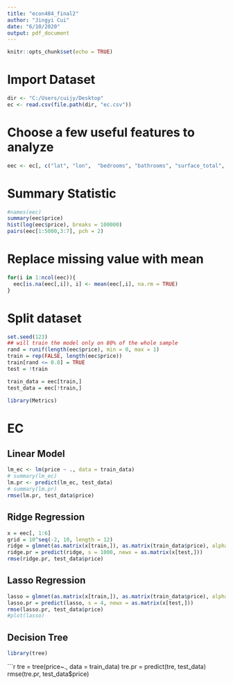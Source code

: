 ---
title: "econ484_final2"
author: "Jingyi Cui"
date: "6/10/2020"
output: pdf_document
---

```{r setup, include=FALSE}
knitr::opts_chunk$set(echo = TRUE)
```

# Import Dataset
```{r}
dir <- "C:/Users/cuijy/Desktop"
ec <- read.csv(file.path(dir, "ec.csv"))
```

# Choose a few useful features to analyze
```{r}
eec <- ec[, c("lat", "lon",  "bedrooms", "bathrooms", "surface_total", "surface_covered", "price")]
```

# Summary Statistic
```{r}
#names(eec)
summary(eec$price)
hist(log(eec$price), breaks = 100000)
pairs(eec[1:5000,3:7], pch = 2)
```

# Replace missing value with mean
```{r}
for(i in 1:ncol(eec)){
  eec[is.na(eec[,i]), i] <- mean(eec[,i], na.rm = TRUE)
}
```

# Split dataset
```{r}
set.seed(123)
## will train the model only on 80% of the whole sample
rand = runif(length(eec$price), min = 0, max = 1)
train = rep(FALSE, length(eec$price))
train[rand <= 0.8] = TRUE
test = !train

train_data = eec[train,]
test_data = eec[!train,]
```

```{r}
library(Metrics)
```



# EC
## Linear Model
```{r}
lm_ec <- lm(price ~ ., data = train_data)
# summary(lm_ec)
lm.pr <- predict(lm_ec, test_data)
# summary(lm.pr)
rmse(lm.pr, test_data$price)
```

## Ridge Regression
```{r}
x = eec[, 1:6]
grid = 10^seq(-2, 10, length = 12)
ridge = glmnet(as.matrix(x[train,]), as.matrix(train_data$price), alpha = 0, lambda = grid, thresh = 1e-12)
ridge.pr = predict(ridge, s = 1000, newx = as.matrix(x[test,]))
rmse(ridge.pr, test_data$price) 
```

## Lasso Regression
```{r}
lasso = glmnet(as.matrix(x[train,]), as.matrix(train_data$price), alpha = 1, lambda = grid)
lasso.pr = predict(lasso, s = 4, newx = as.matrix(x[test,]))
rmse(lasso.pr, test_data$price) 
#plot(lasso) 
```

## Decision Tree
```{r}
library(tree)
```
```{r}
tre = tree(price~., data = train_data)
tre.pr = predict(tre, test_data)
rmse(tre.pr, test_data$price)  

